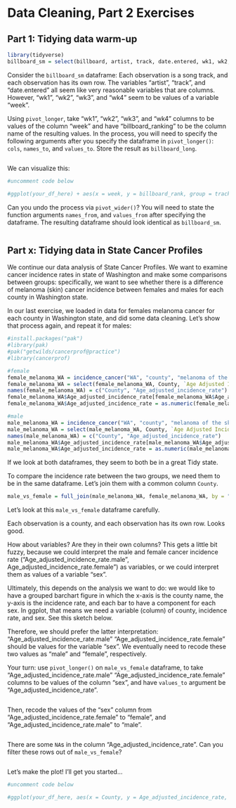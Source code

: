 # Data Cleaning, Part 2 Exercises

## Part 1: Tidying data warm-up

```r
library(tidyverse)
billboard_sm = select(billboard, artist, track, date.entered, wk1, wk2, wk3, wk4)
```

Consider the `billboard_sm` dataframe: Each observation is a song track, and each observation has its own row. The variables "artist", "track", and "date.entered" all seem like very reasonable variables that are columns. However, "wk1", "wk2", "wk3", and "wk4" seem to be values of a variable "week".

Using `pivot_longer`, take "wk1", "wk2", "wk3", and "wk4" columns to be values of the column "week" and have "billboard_ranking" to be the column name of the resulting values. In the process, you will need to specify the following arguments after you specify the dataframe in `pivot_longer()`: `cols`, `names_to`, and `values_to`. Store the result as `billboard_long`.

```r

```

We can visualize this:

```r
#uncomment code below

#ggplot(your_df_here) + aes(x = week, y = billboard_rank, group = track) + geom_line(alpha = .25)
```

Can you undo the process via `pivot_wider()`? You will need to state the function arguments `names_from`, and `values_from` after specifying the dataframe. The resulting dataframe should look identical as `billboard_sm`.

```r

```

## Part x: Tidying data in State Cancer Profiles

We continue our data analysis of State Cancer Profiles. We want to examine cancer incidence rates in state of Washington and make some comparisons between groups: specifically, we want to see whether there is a difference of melanoma (skin) cancer incidence between females and males for each county in Washington state.

In our last exercise, we loaded in data for females melanoma cancer for each county in Washington state, and did some data cleaning. Let's show that process again, and repeat it for males:

```r
#install.packages("pak")
#library(pak)
#pak("getwilds/cancerprof@practice")
#library(cancerprof)
```

```r
#female
female_melanoma_WA = incidence_cancer("WA", "county", "melanoma of the skin", "all races (includes hispanic)", "females", "all ages", "all stages", "latest 5 year average")
female_melanoma_WA = select(female_melanoma_WA, County, `Age Adjusted Incidence Rate`)
names(female_melanoma_WA) = c("County", "Age_adjusted_incidence_rate")
female_melanoma_WA$Age_adjusted_incidence_rate[female_melanoma_WA$Age_adjusted_incidence_rate == "* "] = NA
female_melanoma_WA$Age_adjusted_incidence_rate = as.numeric(female_melanoma_WA$Age_adjusted_incidence_rate)

#male
male_melanoma_WA = incidence_cancer("WA", "county", "melanoma of the skin", "all races (includes hispanic)", "males", "all ages", "all stages", "latest 5 year average")
male_melanoma_WA = select(male_melanoma_WA, County, `Age Adjusted Incidence Rate`)
names(male_melanoma_WA) = c("County", "Age_adjusted_incidence_rate")
male_melanoma_WA$Age_adjusted_incidence_rate[male_melanoma_WA$Age_adjusted_incidence_rate == "* "] = NA
male_melanoma_WA$Age_adjusted_incidence_rate = as.numeric(male_melanoma_WA$Age_adjusted_incidence_rate)
```

If we look at both dataframes, they seem to both be in a great Tidy state.

To compare the incidence rate between the two groups, we need them to be in the same dataframe. Let's join them with a common column `County`.

```r
male_vs_female = full_join(male_melanoma_WA, female_melanoma_WA, by = "County", suffix = c(".male", ".female"))
```

Let's look at this `male_vs_female` dataframe carefully.

Each observation is a county, and each observation has its own row. Looks good.

How about variables? Are they in their own columns? This gets a little bit fuzzy, because we could interpret the male and female cancer incidence rate ("Age_adjusted_incidence_rate.male", Age_adjusted_incidence_rate.female") as variables, or we could interpret them as values of a variable "sex".

Ultimately, this depends on the analysis we want to do: we would like to have a grouped barchart figure in which the x-axis is the county name, the y-axis is the incidence rate, and each bar to have a component for each sex. In ggplot, that means we need a variable (column) of county, incidence rate, and sex. See this sketch below.

Therefore, we should prefer the latter interpretation: "Age_adjusted_incidence_rate.male" "Age_adjusted_incidence_rate.female" should be values for the variable "sex". We eventually need to recode these two values as "male" and "female", respectively.

Your turn: use `pivot_longer()` on `male_vs_female` dataframe, to take "Age_adjusted_incidence_rate.male" "Age_adjusted_incidence_rate.female" columns to be values of the column "sex", and have `values_to` argument be "Age_adjusted_incidence_rate".

```r

```

Then, recode the values of the "sex" column from "Age_adjusted_incidence_rate.female" to "female", and "Age_adjusted_incidence_rate.male" to "male".

```r

```

There are some `NA`s in the column "Age_adjusted_incidence_rate". Can you filter these rows out of `male_vs_female`?

```r

```

Let's make the plot! I'll get you started...

```r
#uncomment code below

#ggplot(your_df_here, aes(x = County, y = Age_adjusted_incidence_rate, fill = sex)) + geom_bar(position="dodge", stat="identity") + theme(axis.text.x = element_text(angle = 90)) + labs(title = "Melanoma", y = "Incidence Rate per 100k people")
```
